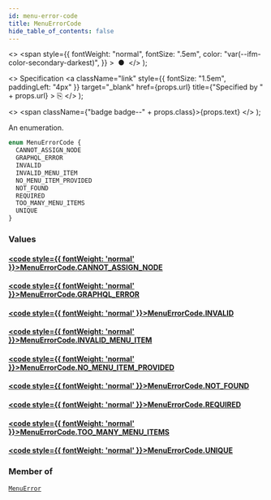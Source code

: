 ```yaml
---
id: menu-error-code
title: MenuErrorCode
hide_table_of_contents: false
---
```


  <>
    <span
      style={{
        fontWeight: "normal",
        fontSize: ".5em",
        color: "var(--ifm-color-secondary-darkest)",
      }}
    >
      &nbsp;●&nbsp;
    </span>
  </>
);

  <>
    Specification
    <a
      className="link"
      style={{ fontSize: "1.5em", paddingLeft: "4px" }}
      target="\_blank"
      href={props.url}
      title={"Specified by " + props.url}
    >
      ⎘
    </a>
  </>
);

  <>
    <span className={"badge badge--" + props.class}>{props.text}</span>
  </>
);

An enumeration.

```graphql
enum MenuErrorCode {
  CANNOT_ASSIGN_NODE
  GRAPHQL_ERROR
  INVALID
  INVALID_MENU_ITEM
  NO_MENU_ITEM_PROVIDED
  NOT_FOUND
  REQUIRED
  TOO_MANY_MENU_ITEMS
  UNIQUE
}
```

### Values

#### [<code style={{ fontWeight: 'normal' }}>MenuErrorCode.<b>CANNOT_ASSIGN_NODE</b></code>](#)

>

#### [<code style={{ fontWeight: 'normal' }}>MenuErrorCode.<b>GRAPHQL_ERROR</b></code>](#)

>

#### [<code style={{ fontWeight: 'normal' }}>MenuErrorCode.<b>INVALID</b></code>](#)

>

#### [<code style={{ fontWeight: 'normal' }}>MenuErrorCode.<b>INVALID_MENU_ITEM</b></code>](#)

>

#### [<code style={{ fontWeight: 'normal' }}>MenuErrorCode.<b>NO_MENU_ITEM_PROVIDED</b></code>](#)

>

#### [<code style={{ fontWeight: 'normal' }}>MenuErrorCode.<b>NOT_FOUND</b></code>](#)

>

#### [<code style={{ fontWeight: 'normal' }}>MenuErrorCode.<b>REQUIRED</b></code>](#)

>

#### [<code style={{ fontWeight: 'normal' }}>MenuErrorCode.<b>TOO_MANY_MENU_ITEMS</b></code>](#)

>

#### [<code style={{ fontWeight: 'normal' }}>MenuErrorCode.<b>UNIQUE</b></code>](#)

>

### Member of

[`MenuError`](../../api-reference/miscellaneous/objects/menu-error) <Badge class="secondary" text="object"/>
